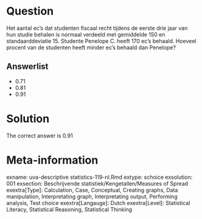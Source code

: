 Question
========

Het aantal ec's dat studenten fiscaal recht tijdens de eerste drie jaar van hun studie behalen is normaal verdeeld met gemiddelde 150 en standaarddeviatie 15. Studente Penelope C. heeft 170 ec's behaald. Hoeveel procent van de studenten heeft minder ec's behaald dan Penelope? 

Answerlist
----------
* 0.71
* 0.81
* 0.91

Solution
========

The correct answer is  0.91 

Meta-information
================
exname: uva-descriptive statistics-119-nl.Rmd 
extype: schoice 
exsolution: 001 
exsection: Beschrijvende statistiek/Kengetallen/Measures of Spread
exextra[Type]: Calculation, Case, Conceptual, Creating graphs, Data manipulation, Interpretating graph, Interpretating output, Performing analysis, Test choice 
exextra[Langauge]: Dutch 
exextra[Level]: Statistical Literacy, Statistical Reasoning, Statistical Thinking 

